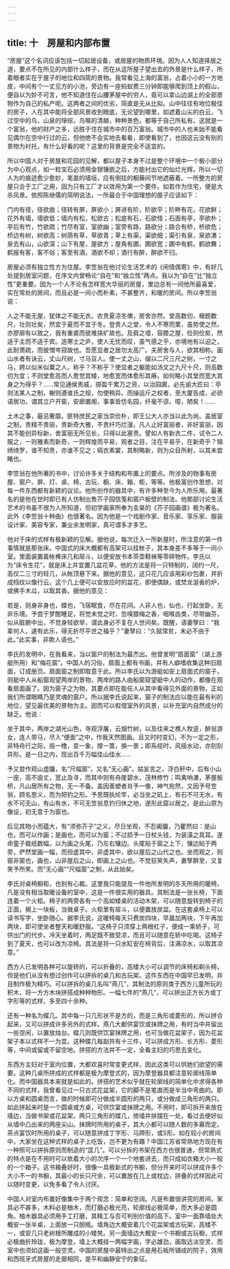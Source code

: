 ```yaml
---
---
---
```

title: 十　房屋和内部布置
---




“房屋”这个名词应该包括一切起居设备，或居屋的物质环境。因为人人知道择居之道，要点不在所见的内部什么样子，而在从这所屋子望出去的外景是什么样子，所着眼者实在于屋子的地位和四周的景物。我常看见上海的富翁，占着小小的一方地皮，中间有个一丈见方的小池，旁边有一座蚂蚁费三分钟即能够爬到顶上的假山，便自以为妙不可言，他不知道住在山腰茅屋中的穷人，竟可以拿山边湖上的全部景物作为自己的私产呢。这两者之间的优劣，简直是无从比拟。山中往往有地位极佳的房子，人在其中能将全部风景收到眼底，无论望到哪里，如遮着山尖的白云，飞过空中的鸟，山泉的琤琮，鸟喉的清越，种种景色，都等于自己所私有。这就是一个富翁，他的财产之多，远胜于住在城市中的百万富翁。城市中的人也未始不能看见偶尔在空中行过的云，但他绝不会实地去看看，即使看到了，也因这云没有别的景物为衬托，有什么好看的呢？这里的背景是完全不适宜的。

所以中国人对于房屋和花园的见解，都以屋子本身不过是整个环境中一个极小部分为中心观点，如一粒宝石必须用金银镶嵌之后，方能衬出它的灿烂光辉。所以一切人为的痕迹愈少愈妙，笔直的墙垣，应有倒挂的橱藤间节地遮蔽着。一所整方的房屋只合于工厂之用，因为只有工厂才以效用为第一个要件。如若作为住宅，便是大杀风景。依照陈继儒的简明说法，一所最合于中国理想的屋子应该如下：

门内有径，径欲曲；径转有屏，屏欲小；屏进有阶，阶欲平；阶畔有花，花欲鲜；花外有墙，墙欲低；墙内有松，松欲古；松底有石，石欲怪；石面有亭，亭欲朴；亭后有竹，竹欲疏；竹尽有室，室欲幽；室旁有路，路欲分；路合有桥，桥欲危；桥边有树，树欲高；树荫有草，草欲青；草上有渠，渠欲细；渠引有泉，泉欲瀑；泉去有山，山欲深；山下有屋，屋欲方；屋角有圃，圃欲宽；圃中有鹤，鹤欲舞；鹤报有客，客不俗；客至有酒，酒欲不却；酒行有醉，醉欲不归。

房屋必须有独立性方为住屋。李笠翁在他讨论生活艺术的《闲情偶寄》中，有好几处提到居室问题，在序文内曾畅论“自在”和“独立性”两点。我以为“自在”比“独立性”更重要。因为一个人不论有怎样宽大华丽的房屋，里边总有一间他所最喜爱，实在常处的房间，而且必是一间小而朴素，不甚整齐，和暖的房间。所以李笠翁说：

人之不能无屋，犹体之不能无衣。衣贵夏凉冬燠，房舍亦然。堂高数仞，榱题数尺，壮则壮矣，然宜于夏而不宜于冬。登贵人之堂，令人不寒而栗，虽势使之然，亦廖廓有以致之，我有重裘而彼难挟纩故也。及肩之墙，容膝之屋，俭则俭矣，然适于主而不适于宾。造寒士之庐，使人无忧而叹，虽气感之乎，亦境地有以迫之，此耐萧疏，而彼憎岑寂故也。吾愿显者之居勿太高广。夫房舍与人，欲其相称。画山水者有诀云，丈山尺树，寸马豆人。使一丈之山，缀以二尺三尺之树，一寸之马，跨以似米似粟之人，称乎？不称乎？使显者之躯能如汤文之九尺十尺，则高数仞为宜；不则堂愈高而人愈觉其矮，地愈宽而体愈形其瘠。如何略小其堂而宽大其身之为得乎？……常见通侯贵戚，掷盈千累万之资，以治园圃，必先谕大匠曰：亭则法某人之制，榭则遵谁氏之规，勿使稍异。而操运斤之权者，至大厦告成，必骄语居功，谓其立户开窗，安廊置阁，事事皆仿名园，纤毫不谬。噫，陋矣！……

土木之事，最忌奢靡。匪特庶民之家当崇俭朴，即王公大人亦当以此为尚。盖居室之制，贵精不贵丽，贵新奇大雅，不贵纤巧烂漫。凡人止好富丽者，非好富丽，因其不能创异标新，舍富丽无所见长，只得以此塞责。譬如人有新衣二件，试令二人服之，一则雅素而新奇，一则辉煌而平易，观者之目，注在平易乎，在新奇乎？锦绣绮罗，谁不知贵，亦谁不见之；缟衣素裳，其制略新，则为众目所射，以其未尝睹也。

李笠翁在他所著的书中，讨论许多关于结构和布置上的要点。所涉及的物事有房屋、窗户、屏、灯、桌、椅、古玩、橱、床、箱、柜，等等。他极富创作思想，对每一件东西都有新颖的议论。他所创作的器具中，有许多种至今为人所乐用。最著名的是他在世时即已有人仿制出售芥子园信笺和窗户板壁的制法。他那部讨论生活艺术的书虽不很为人所知道，但初学画家所奉为圭臬的《芥子园画谱》极为著名。此外《李笠翁十种曲》也很著名。因为他是一个戏剧作家、音乐家、享乐家、服装设计家、美容专家，兼业余发明家，真可谓多才多艺。

他对于床的式样有极新颖的见解。据他说，每次迁入一所新屋时，所注意的第一件事情就是那张床。中国式的床大概都有高架可以挂帐子，其本身差不多等于一间小室。里面装置着帐榫床几和屉斗，以便安放书本茶壶鞋袜等零碎物件。李氏以为“床令生花”，就是床上并宜置几盆花草，他的方法是将一只特制的，阔约一尺，高仅二三寸的轻几，从帐顶悬下来。据他的意见，这只花几应该用彩纱包裹，并折成绉纹以像行云。这个几上便可以安放应时的盆花，即使偶缺，或焚龙涎香的炉，或佛手木瓜，以取其香。据他的意见：

若是，则身非身也，蝶也，飞宿眠食，尽在花间。人非人也，仙也，行起坐卧，无非乐境。予尝于梦酣睡足，将觉未觉之时，忽嗅腊梅之香，咽喉齿类，尽带幽芬，似从脏腑中出，不觉身轻欲举，谓此身必不复在人世间矣。既醒，语妻孥曰：“我辈何人，遽有此乐，得无折尽平世之福乎？”妻孥曰：“久赋常贫，未必不由于此。”此实事，非欺人语也。”

李氏的发明中，在我看来，当以窗户的制法为最杰出。他曾发明“扇面窗”（湖上游艇所用）和“梅花窗”。中国人的习俗，扇面上都有书画，并有人癖嗜收集这种旧扇面，订成册页。扇面窗之制即取意于此。所以李氏以为游艇如安上扇面式的窗子，则艇中人从船窗观望两岸的景物，两岸的路人由船窗窥望艇中人的动作，都像在观看扇面画了。因为窗子之为物，其要点即在能任人从其中看得见外面的景物，正如我们所谓眼睛乃是灵魂的窗户。所以据李氏说起来，窗子的制法应以能在最有利的地位，望见最优美的景物为主。因而可以假借室外的风景，以补充室内自然成分的缺乏。他说：

坐于其中，两岸之湖光山色，寺观浮屠，云烟竹树，以及往来之樵人牧竖，醉翁游女，连人带马，尽入“便面”之中，作我天然图画。且又时时变幻，不为一定之形，非特舟行之际，摇一橹，变一象，撑一篙，换一景；即系缆时，风摇水动，亦刻刻异形。是一日之内，现出百千万幅佳山佳水……

予又尝作观山虚牖，名“尺幅窗”，又名“无心画”。姑妄言之，浮白轩中，后有小山一座，高不逾丈，宽止及寻，而其中则有舟崖碧水，茂林修竹；鸣禽响瀑，茅屋板桥，凡山居所有之物，无一不备。盖因善塑者肖予一像，神气宛然，又因予号笠翁，顾名思义，而为把钓之形。予思既执纶竿，必当坐之矶上，有石不可无水，有水不可无山，有山有水，不可无笠翁息钓归休之地，遂形此窟以居之。是此山原为像设，初无意于为窗也。

后见其物小而蕴大，有“须弥芥子”之义，尽日坐观，不忍阖牖，乃瞿然曰：是山也，而可以作画；是画也，而可以为窗；不过损予一日杖头钱，为装潢之具耳。遂命童子裁纸数幅，以为画之头尾，乃左右镶边。头尾贴于窗之上下，镶边贴于两旁，俨然堂画一幅，而但虚其中，非虚其中，欲以屋后之山代之也。坐而观之，则窗非窗也，画也，山非屋后之山，即画上之山也。不觉狂笑失声，妻孥群至，又复笑予所笑。而“无心画”“尺幅窗”之制，从此始矣。

李氏对桌椅橱柜，也别有心裁。这里我只能提及一件他所发明的冬天所用的暖椅，凡是没有相当取暖设备的室中，这是一件很实用的器具。其制法是一张长椅，下面连着一个火柜。椅子的两旁各有一个高如矮桌的活动木架，可以随意旋转到椅子的正面，搁上一块板，当做桌子。火柜里有屉斗，以便置放炭盆。在这套桌椅上可以读书写字，坐卧随心。据李氏说，这暖椅每天只费炭四块，早晨加两块，下午再加两块，即可使坐者整天和暖舒服。“这椅子只须穿上两根杠子，便成一乘轿子，可供出门的代步。冷天坐着时，两足既不致受凉，而且可以随意在轿中吃喝。这椅子到了夏天，也可以改为凉椅。其法是将一只水缸安在椅背后，注满凉水，以取其凉意。”

西方人已发明各种可以旋转的，可以折叠的，高矮大小可以调节的床椅和剃头椅，但是他们从没有想过创作可以拼拆的桌几和古玩架。这件东西在中国早已发明，并且制作极为精巧。可以拼拆的桌几名叫“燕几”，其制法的原则类于西方儿童所玩的积木，将一方方木块拼搭成种种物形。一幅七件的“燕几”，可以拼出正方长方或丁字形等的式样，多至四十余种。

还有一种名为蝶几。其中每一只几形状不是方的，而是三角形或菱形的，所以拼合起来，又可以拼成许多另外的式样。燕几大都供宴饮或抹牌之用，有时当中并留出一些空闲，以置放烛台。蝶几则既供饮宴抹牌之用，也可当做花盆架子，因为花盆架子本以式样不一为宜。这种蝶几每副共有十三件，可以拼成方形、长方形、菱形等，中间或留或不留空地。拼搭的方法并不一定，全看主妇的巧思去变化。

东西方主妇对于室内位置，大都欢喜时常变更式样，因此这类可以供她们欲望的需要。这种几桌所拼成的式样都是极为摩登式的，因为摩登器具都注意轮廓线简单化。而中国器具本来就是如此的。拼搭的艺术似乎就在轮廓线的简单化中求得各种不同的式样，我曾看见过一只古式花盆架，它的脚不是笔直而是半当中弯曲的。即以方桌和圆桌而言，做的时候即可分做成半圆形的两只，或分做成三角形的两只。如此拼起来时是一个圆桌或方桌，可供饮宴或抹牌之用。不用时，即可拆开来放在墙边，当做书架或花盆架。两只三角形的蝶几，倚墙并排摆在一处，看过去便好似从墙中凸出来的两座尖山。抹牌时所用的桌子，其大小都可以随人数的多寡而定。茶点宴饮时所用的桌子，可以随意拼成丁字形、马蹄形，或S形。如在较小的房间中，大家坐在这种式样的桌子上吃饭，岂不更为有趣？中国江苏省常熟地方现在有一种照可以拼拆原则而制造的“匡几”。可以分拆的书架在西方也很普通，但常熟式的特点是在不用时可以依着大小的次序一个一个地套进去，而只成如衣箱大小一般的一个箱子。这书箱叠好时，很像一具极新式的书橱，但分开来时可以拼成许多个大小不一的书橱，其最小的长只尺余，可以置放在几上或枕边，拼叠的式样因此可以随时变更，以免多看了令人讨厌。

中国人对室内布置好像集中于两个观念：简单和空阔。凡是布置很讲究的房间，家具必不甚多，木料必是柚木，而打磨必极光亮，轮廓线必极简单，而大多必是圆角。柚木器具必须用手工打磨，其精工与否可判别价值的高下。室中一面靠墙处大概安一张半桌，上面放一只胆瓶。墙角边大概安着几个花盆架或古玩架，高矮不一，或安几只老树根所雕成的小矮凳。另一面墙边大概安一个书橱或古玩橱，式样必极曲折玲珑，极为摩登。墙上大概挂一两幅字画，字必雄劲，画取远淡空灵，而室中也须如这画一般空灵。中国的房屋中最特出之点是用石板所铺成的院子，效用和西班牙式房屋的走廊相同，是平和幽静安宁的象征。